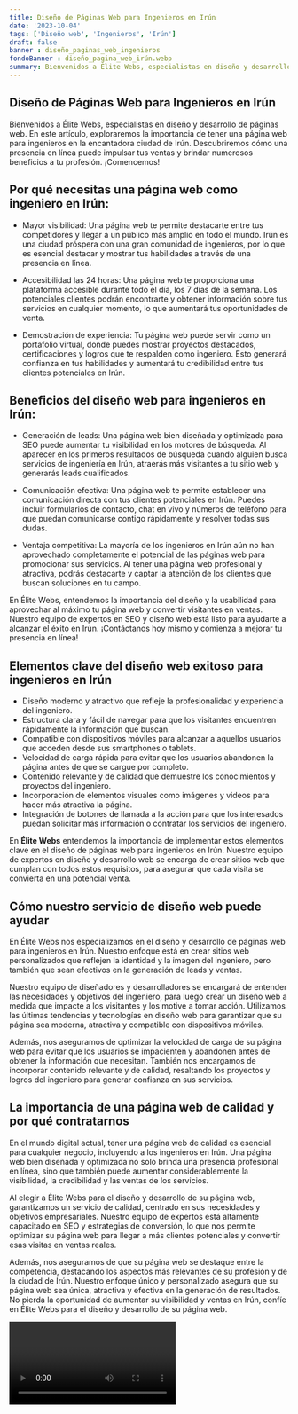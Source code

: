 ```yaml
---
title: Diseño de Páginas Web para Ingenieros en Irún
date: '2023-10-04'
tags: ['Diseño web', 'Ingenieros', 'Irún']
draft: false
banner : diseño_paginas_web_ingenieros
fondoBanner : diseño_pagina_web_irún.webp
summary: Bienvenidos a Élite Webs, especialistas en diseño y desarrollo de páginas web. En este artículo, exploraremos la importancia de tener una página web para ingenieros en la encantadora ciudad de Irún. Descubriremos cómo una presencia en línea puede impulsar tus ventas y brindar numerosos beneficios a tu profesión. ¡Comencemos!
---
```


## Diseño de Páginas Web para Ingenieros en Irún

Bienvenidos a Élite Webs, especialistas en diseño y desarrollo de páginas web. En este artículo, exploraremos la importancia de tener una página web para ingenieros en la encantadora ciudad de Irún. Descubriremos cómo una presencia en línea puede impulsar tus ventas y brindar numerosos beneficios a tu profesión. ¡Comencemos!

## Por qué necesitas una página web como ingeniero en Irún:

- Mayor visibilidad: Una página web te permite destacarte entre tus competidores y llegar a un público más amplio en todo el mundo. Irún es una ciudad próspera con una gran comunidad de ingenieros, por lo que es esencial destacar y mostrar tus habilidades a través de una presencia en línea.

- Accesibilidad las 24 horas: Una página web te proporciona una plataforma accesible durante todo el día, los 7 días de la semana. Los potenciales clientes podrán encontrarte y obtener información sobre tus servicios en cualquier momento, lo que aumentará tus oportunidades de venta.

- Demostración de experiencia: Tu página web puede servir como un portafolio virtual, donde puedes mostrar proyectos destacados, certificaciones y logros que te respalden como ingeniero. Esto generará confianza en tus habilidades y aumentará tu credibilidad entre tus clientes potenciales en Irún.

## Beneficios del diseño web para ingenieros en Irún:

- Generación de leads: Una página web bien diseñada y optimizada para SEO puede aumentar tu visibilidad en los motores de búsqueda. Al aparecer en los primeros resultados de búsqueda cuando alguien busca servicios de ingeniería en Irún, atraerás más visitantes a tu sitio web y generarás leads cualificados.

- Comunicación efectiva: Una página web te permite establecer una comunicación directa con tus clientes potenciales en Irún. Puedes incluir formularios de contacto, chat en vivo y números de teléfono para que puedan comunicarse contigo rápidamente y resolver todas sus dudas.

- Ventaja competitiva: La mayoría de los ingenieros en Irún aún no han aprovechado completamente el potencial de las páginas web para promocionar sus servicios. Al tener una página web profesional y atractiva, podrás destacarte y captar la atención de los clientes que buscan soluciones en tu campo.

En Élite Webs, entendemos la importancia del diseño y la usabilidad para aprovechar al máximo tu página web y convertir visitantes en ventas. Nuestro equipo de expertos en SEO y diseño web está listo para ayudarte a alcanzar el éxito en Irún. ¡Contáctanos hoy mismo y comienza a mejorar tu presencia en línea!

<GifSeo />

<Cta />

## Elementos clave del diseño web exitoso para ingenieros en Irún

- Diseño moderno y atractivo que refleje la profesionalidad y experiencia del ingeniero.
- Estructura clara y fácil de navegar para que los visitantes encuentren rápidamente la información que buscan.
- Compatible con dispositivos móviles para alcanzar a aquellos usuarios que acceden desde sus smartphones o tablets.
- Velocidad de carga rápida para evitar que los usuarios abandonen la página antes de que se cargue por completo.
- Contenido relevante y de calidad que demuestre los conocimientos y proyectos del ingeniero.
- Incorporación de elementos visuales como imágenes y videos para hacer más atractiva la página.
- Integración de botones de llamada a la acción para que los interesados puedan solicitar más información o contratar los servicios del ingeniero.

En **Élite Webs** entendemos la importancia de implementar estos elementos clave en el diseño de páginas web para ingenieros en Irún. Nuestro equipo de expertos en diseño y desarrollo web se encarga de crear sitios web que cumplan con todos estos requisitos, para asegurar que cada visita se convierta en una potencial venta.

## Cómo nuestro servicio de diseño web puede ayudar

En Élite Webs nos especializamos en el diseño y desarrollo de páginas web para ingenieros en Irún. Nuestro enfoque está en crear sitios web personalizados que reflejen la identidad y la imagen del ingeniero, pero también que sean efectivos en la generación de leads y ventas.

Nuestro equipo de diseñadores y desarrolladores se encargará de entender las necesidades y objetivos del ingeniero, para luego crear un diseño web a medida que impacte a los visitantes y los motive a tomar acción. Utilizamos las últimas tendencias y tecnologías en diseño web para garantizar que su página sea moderna, atractiva y compatible con dispositivos móviles.

Además, nos aseguramos de optimizar la velocidad de carga de su página web para evitar que los usuarios se impacienten y abandonen antes de obtener la información que necesitan. También nos encargamos de incorporar contenido relevante y de calidad, resaltando los proyectos y logros del ingeniero para generar confianza en sus servicios.

## La importancia de una página web de calidad y por qué contratarnos

En el mundo digital actual, tener una página web de calidad es esencial para cualquier negocio, incluyendo a los ingenieros en Irún. Una página web bien diseñada y optimizada no solo brinda una presencia profesional en línea, sino que también puede aumentar considerablemente la visibilidad, la credibilidad y las ventas de los servicios.

Al elegir a Élite Webs para el diseño y desarrollo de su página web, garantizamos un servicio de calidad, centrado en sus necesidades y objetivos empresariales. Nuestro equipo de expertos está altamente capacitado en SEO y estrategias de conversión, lo que nos permite optimizar su página web para llegar a más clientes potenciales y convertir esas visitas en ventas reales.

Además, nos aseguramos de que su página web se destaque entre la competencia, destacando los aspectos más relevantes de su profesión y de la ciudad de Irún. Nuestro enfoque único y personalizado asegura que su página web sea única, atractiva y efectiva en la generación de resultados. No pierda la oportunidad de aumentar su visibilidad y ventas en Irún, confíe en Élite Webs para el diseño y desarrollo de su página web.

<Video />

<CtaBot job='Ingenieros' city='Irún'/>

<Gmaps query='Irún+españa+maps' />